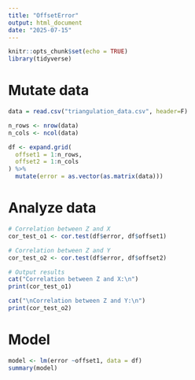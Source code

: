```yaml
---
title: "OffsetError"
output: html_document
date: "2025-07-15"
---
```


```r
knitr::opts_chunk$set(echo = TRUE)
library(tidyverse)
```

# Mutate data

```r

data = read.csv("triangulation_data.csv", header=F)

n_rows <- nrow(data)
n_cols <- ncol(data)

df <- expand.grid(
  offset1 = 1:n_rows,
  offset2 = 1:n_cols
) %>%
  mutate(error = as.vector(as.matrix(data)))

```

# Analyze data

```r

# Correlation between Z and X
cor_test_o1 <- cor.test(df$error, df$offset1)

# Correlation between Z and Y
cor_test_o2 <- cor.test(df$error, df$offset2)

# Output results
cat("Correlation between Z and X:\n")
print(cor_test_o1)

cat("\nCorrelation between Z and Y:\n")
print(cor_test_o2)


```

# Model

```r

model <- lm(error ~offset1, data = df)
summary(model)

```

